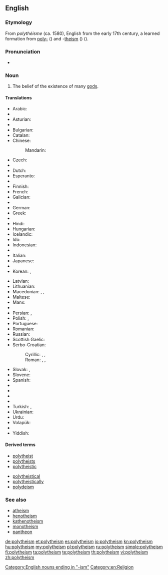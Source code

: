 {{wikipedia|Polytheism}}
{{wikiquote}}
==English==

===Etymology===
From {{etyl|fr}} ''polythéisme'' (ca. 1580), English from the early 17th century,
a learned formation from [[poly-]] ({{term|πολύς|tr=polús||many|sc=polytonic}}) and -[[theism]] ({{term|θεός|tr=theós||god|sc=polytonic}}) ({{prefix|poly|theism}}).

===Pronunciation===
* {{IPA|/pɒliˈθiˈĭzˈəm/}}

===Noun===
{{en-noun}}

# The belief of the existence of many [[god]]s.

====Translations====
{{trans-top|belief in the existence of many gods}}
* Arabic: {{t-|ar|شرك|alt=شِرْك|tr=širk}}
* {{trreq|hy}}
* Asturian: {{t-|ast|politeísmu|m}}
* {{trreq|az}}
* Bulgarian: {{t-|bg|политеизъм|m}}
* Catalan: {{t-|ca|politeisme|m}}
* Chinese:
*: Mandarin: {{t|cmn|多神教|tr=duōshénjiào}}
* Czech: {{t-|cs|polyteismus|m}}
* {{trreq|da}}
* Dutch: {{t-|nl|polytheïsme|n}}
* Esperanto: {{t|eo|politeismo}}
* {{trreq|et}}
* Finnish: {{t+|fi|polyteismi}}
* French: {{t+|fr|polythéisme|m}}
* Galician: {{t-|gl|politeísmo|m}}
* {{trreq|ka}}
* German: {{t+|de|Polytheismus|m}}
* Greek: {{t+|el|πολυθεϊσμός|m}}
* {{trreq|he}}
* Hindi: {{t-|hi|बहुदेववाद|tr=bahudēvavād|sc=Deva}}
* Hungarian: {{t+|hu|politeizmus}}
* Icelandic: {{t-|is|fjölgyðistrú|f}}
* Ido: {{t|io|politeismo}}
* Indonesian: {{t+|id|politeisme}}
* {{trreq|ga}}
* Italian: {{t+|it|politeismo}}
* Japanese: {{t+|ja|多神教|tr=たしんきょう, tashinkyō}}
* {{trreq|km}}
* Korean: {{t|ko|다신교|tr=dasingyo|sc=Kore}}, {{t|ko|다신론|tr=dasinron|sc=Kore}}
{{trans-mid}}
* Latvian: {{t|lv|politeisms}}
* Lithuanian: {{t|lt|politeizmas}}
* Macedonian: {{t-|mk|многубоштво|n|tr=mnogubóštvo}}, {{t-|mk|незнабоштво|n|tr=neznabóštvo}}, {{t-|mk|политеизам|m|tr=politeízam}}
* Maltese: {{t-|mt|politeiżmu|m}}
* Manx: {{t-|gv|yl-jeeaghys}}
* {{trreq|oc}}
* Persian: {{t-|fa|چندخدایی|tr=čand-xodâyi}}, {{t+|fa|شرک}}
* Polish: {{t+|pl|politeizm|m}}, {{t-|pl|wielobóstwo|n}}
* Portuguese: {{t+|pt|politeísmo|m}}
* Romanian: {{t+|ro|politeism|n}}
* Russian: {{t+|ru|политеизм|m|tr=politeízm}}
* Scottish Gaelic: {{t|gd|ioma-dhiadhachd|f}}
* Serbo-Croatian:
*: Cyrillic: {{t-|sh|политеизам|m|sc=Cyrl}}, {{t-|sh|многобоштво|n|sc=Cyrl}}, {{t-|sh|незнабoштво|n|sc=Cyrl}}
*: Roman: {{t-|sh|politeizam|m}}, {{t-|sh|mnogoboštvo|n}}, {{t-|sh|neznaboštvo|n}}
* Slovak: {{t-|sk|mnohobožstvo|n}}, {{t-|sk|polyteizmus|m}}
* Slovene: {{t+|sl|politeizem|m}}
* Spanish: {{t+|es|politeísmo|m}}
* {{trreq|tg}}
* {{trreq|ta}}
* {{trreq|te}}
* {{trreq|th}}
* Turkish: {{t+|tr|politeizm}}, {{t-|tr|çoktanrıcılık}}
* Ukrainian: {{t-|uk|політеїзм|m|tr=politeïzm}}
* Urdu: {{t-|ur|شرک|tr=širk}}
* Volapük: {{t-|vo|mödagod}}
* {{trreq|cy}}
* Yiddish: {{t|yi|פּאַליטייזאַם|sc=Hebr}}
{{trans-bottom}}

====Derived terms====
{{top2}}
* [[polytheist]]
* [[polytheists]]
* [[polytheistic]]
{{mid2}}
* [[polytheistical]]
* [[polytheistically]]
* [[polydeism]]
{{bottom}}

===See also===
* [[atheism]]
* [[henotheism]]
* [[kathenotheism]]
* [[monotheism]]
* [[pantheon]]

[[Category:English nouns ending in "-ism"]]
[[Category:en:Religion]]

[[de:polytheism]]
[[et:polytheism]]
[[es:polytheism]]
[[io:polytheism]]
[[kn:polytheism]]
[[hu:polytheism]]
[[my:polytheism]]
[[pl:polytheism]]
[[ru:polytheism]]
[[simple:polytheism]]
[[fi:polytheism]]
[[ta:polytheism]]
[[te:polytheism]]
[[th:polytheism]]
[[vi:polytheism]]
[[zh:polytheism]]